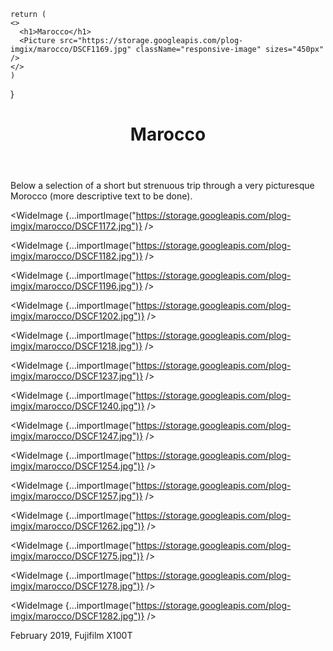 

    return (
    <>
      <h1>Marocco</h1>
      <Picture src="https://storage.googleapis.com/plog-imgix/marocco/DSCF1169.jpg" className="responsive-image" sizes="450px" />
    </>
    )
}

<Header>
  <Picture src="https://storage.googleapis.com/plog-imgix/marocco/DSCF1169.jpg" sizes="100vw" />
  <h1>Marocco</h1>
</Header>

Below a selection of a short but strenuous trip through a very picturesque Morocco (more descriptive text to be done).

<WideImage {...importImage("https://storage.googleapis.com/plog-imgix/marocco/DSCF1172.jpg")} />

<WideImage {...importImage("https://storage.googleapis.com/plog-imgix/marocco/DSCF1182.jpg")} />

<WideImage {...importImage("https://storage.googleapis.com/plog-imgix/marocco/DSCF1196.jpg")} />

<WideImage {...importImage("https://storage.googleapis.com/plog-imgix/marocco/DSCF1202.jpg")} />

<WideImage {...importImage("https://storage.googleapis.com/plog-imgix/marocco/DSCF1218.jpg")} />

<WideImage {...importImage("https://storage.googleapis.com/plog-imgix/marocco/DSCF1237.jpg")} />

<WideImage {...importImage("https://storage.googleapis.com/plog-imgix/marocco/DSCF1240.jpg")} />

<WideImage {...importImage("https://storage.googleapis.com/plog-imgix/marocco/DSCF1247.jpg")} />

<WideImage {...importImage("https://storage.googleapis.com/plog-imgix/marocco/DSCF1254.jpg")} />

<WideImage {...importImage("https://storage.googleapis.com/plog-imgix/marocco/DSCF1257.jpg")} />

<WideImage {...importImage("https://storage.googleapis.com/plog-imgix/marocco/DSCF1262.jpg")} />

<WideImage {...importImage("https://storage.googleapis.com/plog-imgix/marocco/DSCF1275.jpg")} />

<WideImage {...importImage("https://storage.googleapis.com/plog-imgix/marocco/DSCF1278.jpg")} />

<WideImage {...importImage("https://storage.googleapis.com/plog-imgix/marocco/DSCF1282.jpg")} />

<Footer>
February 2019, Fujifilm X100T
</Footer>